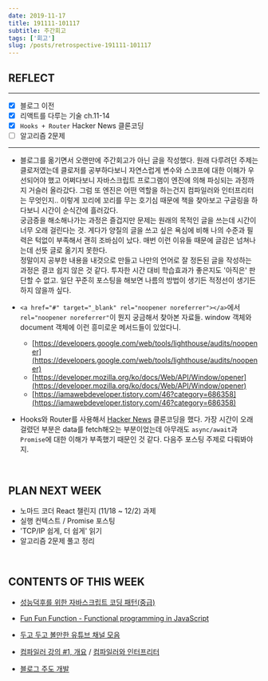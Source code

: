 ```yaml
---
date: 2019-11-17
title: 191111-101117
subtitle: 주간회고
tags: ['회고']
slug: /posts/retrospective-191111-101117
---
```


## REFLECT

---

- [x] 블로그 이전
- [x] 리액트를 다루는 기술 ch.11-14
- [x] `Hooks + Router` Hacker News 클론코딩
- [ ] 알고리즘 2문제

---

- 블로그를 옮기면서 오랜만에 주간회고가 아닌 글을 작성했다. 원래 다루려던 주제는 클로저였는데 클로저를 공부하다보니 자연스럽게 변수와 스코프에 대한 이해가 우선되어야 했고 어쩌다보니 자바스크립트 프로그램이 엔진에 의해 파싱되는 과정까지 거슬러 올라갔다. 그럼 또 엔진은 어떤 역할을 하는건지 컴파일러와 인터프리터는 무엇인지.. 이렇게 꼬리에 꼬리를 무는 호기심 때문에 책을 찾아보고 구글링을 하다보니 시간이 순식간에 흘러갔다.<br /> 궁금증을 해소해나가는 과정은 즐겁지만 문제는 원래의 목적인 글을 쓰는데 시간이 너무 오래 걸린다는 것. 게다가 양질의 글을 쓰고 싶은 욕심에 비해 나의 수준과 필력은 턱없이 부족해서 괜히 조바심이 났다. 매번 이런 이유들 때문에 글감은 넘쳐나는데 선뜻 글로 옮기지 못한다.<br />정말이지 공부한 내용을 내것으로 만들고 나만의 언어로 잘 정돈된 글을 작성하는 과정은 결코 쉽지 않은 것 같다. 투자한 시간 대비 학습효과가 좋은지도 '아직은' 판단할 수 없고. 일단 꾸준히 포스팅을 해보면 나름의 방법이 생기든 적정선이 생기든 하지 않을까 싶다.

- `<a href="#" target="_blank" rel="noopener noreferrer"></a>`에서 `rel="noopener noreferrer"`이 뭔지 궁금해서 찾아본 자료들. window 객체와 document 객체에 이런 흥미로운 메서드들이 있었다니.

  - [https://developers.google.com/web/tools/lighthouse/audits/noopener](https://developers.google.com/web/tools/lighthouse/audits/noopener)
  - [https://developer.mozilla.org/ko/docs/Web/API/Window/opener](https://developer.mozilla.org/ko/docs/Web/API/Window/opener)
  - [https://iamawebdeveloper.tistory.com/46?category=686358](https://iamawebdeveloper.tistory.com/46?category=686358)

- Hooks와 Router를 사용해서 [Hacker News](https://news.ycombinator.com/) 클론코딩을 했다. 가장 시간이 오래 걸렸던 부분은 data를 fetch해오는 부분이었는데 아무래도 `async/await`과 `Promise`에 대한 이해가 부족했기 때문인 것 같다. 다음주 포스팅 주제로 다뤄봐야지.

<br />

## PLAN NEXT WEEK

- 노마드 코더 React 챌린지 (11/18 ~ 12/2) 과제
- 실행 컨텍스트 / Promise 포스팅
- 'TCP/IP 쉽게, 더 쉽게' 읽기
- 알고리즘 2문제 풀고 정리

<br />

## CONTENTS OF THIS WEEK

- [성능덕후를 위한 자바스크립트 코딩 패턴(중급)](https://joshua1988.github.io/web-development/javascript/javascript-best-practices/?fbclid=IwAR1ZndC7HRfJgEkdV8fkD8nYJCGogWz-vOerdb72k--wj99ttzKNWX4C3mo)

- [Fun Fun Function - Functional programming in JavaScript](https://www.youtube.com/playlist?list=PL0zVEGEvSaeEd9hlmCXrk5yUyqUag-n84)

- [두고 두고 볼만한 유튜브 채널 모음](https://velog.io/@devjang/%EB%91%90%EA%B3%A0-%EB%91%90%EA%B3%A0-%EB%B3%BC%EB%A7%8C%ED%95%9C-%EC%9C%A0%ED%8A%9C%EB%B8%8C-%EC%B1%84%EB%84%90-%EB%AA%A8%EC%9D%8C)

- [컴파일러 강의 #1, 개요](http://www.kwangsiklee.com/2018/06/%EC%BB%B4%ED%8C%8C%EC%9D%BC%EB%9F%AC-%EA%B0%95%EC%9D%98-1-%EA%B0%9C%EC%9A%94/) / [컴파일러와 인터프리터](https://hdnua.tistory.com/5)

- [블로그 주도 개발](https://www.slideshare.net/rockdoli/ss-48806118/19)
